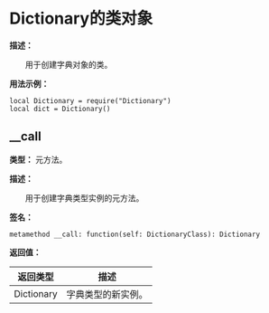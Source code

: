 
# Dictionary的类对象

**描述：**

&emsp;&emsp;用于创建字典对象的类。

**用法示例：**
```tl
local Dictionary = require("Dictionary")
local dict = Dictionary()
```

## __call

**类型：** 元方法。

**描述：**

&emsp;&emsp;用于创建字典类型实例的元方法。

**签名：**
```tl
metamethod __call: function(self: DictionaryClass): Dictionary
```

**返回值：**

| 返回类型 | 描述 |
| --- | --- |
| Dictionary | 字典类型的新实例。 |